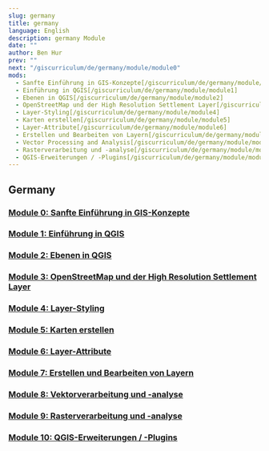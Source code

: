 ```yaml
---
slug: germany
title: germany
language: English
description: germany Module
date: ""
author: Ben Hur
prev: ""
next: "/giscurriculum/de/germany/module/module0"
mods:
  - Sanfte Einführung in GIS-Konzepte[/giscurriculum/de/germany/module/module0]
  - Einführung in QGIS[/giscurriculum/de/germany/module/module1]
  - Ebenen in QGIS[/giscurriculum/de/germany/module/module2]
  - OpenStreetMap und der High Resolution Settlement Layer[/giscurriculum/de/germany/module/module3]
  - Layer-Styling[/giscurriculum/de/germany/module/module4]
  - Karten erstellen[/giscurriculum/de/germany/module/module5]
  - Layer-Attribute[/giscurriculum/de/germany/module/module6]
  - Erstellen und Bearbeiten von Layern[/giscurriculum/de/germany/module/module7]
  - Vector Processing and Analysis[/giscurriculum/de/germany/module/module8]
  - Rasterverarbeitung und -analyse[/giscurriculum/de/germany/module/module9]
  - QGIS-Erweiterungen / -Plugins[/giscurriculum/de/germany/module/module10]
---
```


## Germany

### [Module 0: Sanfte Einführung in GIS-Konzepte](/giscurriculum/de/germany/module/module0)
### [Module 1: Einführung in QGIS](/giscurriculum/de/germany/module/module1)
### [Module 2: Ebenen in QGIS](/giscurriculum/de/germany/module/module2)
### [Module 3: OpenStreetMap und der High Resolution Settlement Layer](/giscurriculum/de/germany/module/module3)
### [Module 4: Layer-Styling](/giscurriculum/de/germany/module/module4)
### [Module 5: Karten erstellen](/giscurriculum/de/germany/module/module5)
### [Module 6: Layer-Attribute](/giscurriculum/de/germany/module/module6)
### [Module 7: Erstellen und Bearbeiten von Layern](/giscurriculum/de/germany/module/module7)
### [Module 8: Vektorverarbeitung und -analyse](/giscurriculum/de/germany/module/module8)
### [Module 9: Rasterverarbeitung und -analyse](/giscurriculum/de/germany/module/module9)
### [Module 10: QGIS-Erweiterungen / -Plugins](/giscurriculum/de/germany/module/module10)
